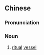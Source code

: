{{also|礼器}}
==Chinese==
{{zh-forms|s=礼器}}

===Pronunciation===
{{zh-pron
|m=lǐqì
|cat=n
}}

===Noun===
{{zh-noun}}

# {{lb|zh|historical}} [[ritual]] [[vessel]]